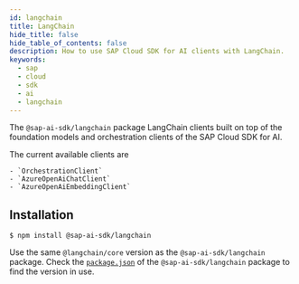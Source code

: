 ```yaml
---
id: langchain
title: LangChain
hide_title: false
hide_table_of_contents: false
description: How to use SAP Cloud SDK for AI clients with LangChain.
keywords:
  - sap
  - cloud
  - sdk
  - ai
  - langchain
---
```


The `@sap-ai-sdk/langchain` package LangChain clients built on top of the foundation models and orchestration clients of the SAP Cloud SDK for AI.

The current available clients are

    - `OrchestrationClient`
    - `AzureOpenAiChatClient`
    - `AzureOpenAiEmbeddingClient`

## Installation

```
$ npm install @sap-ai-sdk/langchain
```

Use the same `@langchain/core` version as the `@sap-ai-sdk/langchain` package.
Check the [`package.json`](https://github.com/SAP/ai-sdk-js/blob/main/packages/langchain/package.json) of the `@sap-ai-sdk/langchain` package to find the version in use.
